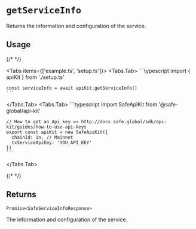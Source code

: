 
# `getServiceInfo`

Returns the information and configuration of the service.

## Usage

{/* <!-- vale off --> */}

<Tabs items={['example.ts', 'setup.ts']}>
  <Tabs.Tab>
    ```typescript
    import { apiKit } from './setup.ts'

    const serviceInfo = await apiKit.getServiceInfo()
    ```
  </Tabs.Tab>
  <Tabs.Tab>
    ```typescript
    import SafeApiKit from '@safe-global/api-kit'
    
    // How to get an Api key => http://docs.safe.global/sdk/api-kit/guides/how-to-use-api-keys
    export const apiKit = new SafeApiKit({
      chainId: 1n, // Mainnet
      txServiceApiKey: 'YOU_API_KEY'
    })
    ```
  </Tabs.Tab>
</Tabs>

{/* <!-- vale on --> */}

## Returns

`Promise<SafeServiceInfoResponse>`

The information and configuration of the service.

